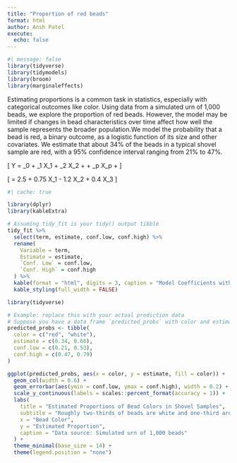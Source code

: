 ```yaml
---
title: "Proportion of red beads"
format: html
author: Ansh Patel
execute: 
  echo: false
---
```



```r
#| message: false
library(tidyverse)
library(tidymodels)
library(broom)
library(marginaleffects)
```

Estimating proportions is a common task in statistics, especially with categorical outcomes like color. Using data from a simulated urn of 1,000 beads, we explore the proportion of red beads. However, the model may be limited if changes in bead characteristics over time affect how well the sample represents the broader population.We model the probability that a bead is red, a binary outcome, as a logistic function of its size and other covariates. We estimate that about 34% of the beads in a typical shovel sample are red, with a 95% confidence interval ranging from 21% to 47%.

\[
Y = \beta_0 + \beta_1 X_1 + \beta_2 X_2 + \cdots + \beta_p X_p + \varepsilon
\]

\[
\hat{Y} = 2.5 + 0.75 X_1 - 1.2 X_2 + 0.4 X_3
\]

```r
#| cache: true
```

```r
library(dplyr)
library(kableExtra)

# Assuming tidy_fit is your tidy() output tibble
tidy_fit %>%
  select(term, estimate, conf.low, conf.high) %>%
  rename(
    Variable = term,
    Estimate = estimate,
    `Conf. Low` = conf.low,
    `Conf. High` = conf.high
  ) %>%
  kable(format = "html", digits = 3, caption = "Model Coefficients with 95% Confidence Intervals") %>%
  kable_styling(full_width = FALSE)
```

```r
library(tidyverse)

# Example: replace this with your actual prediction data
# Suppose you have a data frame `predicted_probs` with color and estimate columns
predicted_probs <- tibble(
  color = c("red", "white"),
  estimate = c(0.34, 0.66),
  conf.low = c(0.21, 0.53),
  conf.high = c(0.47, 0.79)
)

ggplot(predicted_probs, aes(x = color, y = estimate, fill = color)) +
  geom_col(width = 0.6) +
  geom_errorbar(aes(ymin = conf.low, ymax = conf.high), width = 0.2) +
  scale_y_continuous(labels = scales::percent_format(accuracy = 1)) +
  labs(
    title = "Estimated Proportions of Bead Colors in Shovel Samples",
    subtitle = "Roughly two-thirds of beads are white and one-third are red, with some uncertainty",
    x = "Bead Color",
    y = "Estimated Proportion",
    caption = "Data source: Simulated urn of 1,000 beads"
  ) +
  theme_minimal(base_size = 14) +
  theme(legend.position = "none")
```

